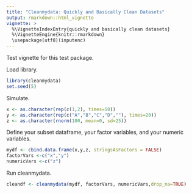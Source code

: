 ```yaml
---
title: "Cleanmydata: Quickly and Basically Clean Datasets"
output: rmarkdown::html_vignette
vignette: >
  %\VignetteIndexEntry{quickly and basically clean datasets}
  %\VignetteEngine{knitr::rmarkdown}
  \usepackage[utf8](inputenc)
---
```


Test vignette for this test package.

Load library.

```r
library(cleanmydata)
set.seed(5)
```

Simulate.

```r
x <- as.character(rep(c(1,2), times=50))
y <- as.character(rep(c("A","B","C","D",""), times=20))
z <- as.character(rnorm(100, mean=0, sd=25)) 
```

Define your subset dataframe, your factor variables, and your numeric variables.

```r
mydf <- cbind.data.frame(x,y,z, stringsAsFactors = FALSE)
factorVars <-c("x","y")
numericVars <-c("z")
```

Run cleanmydata.

```r
cleandf <- cleanmydata(mydf, factorVars, numericVars,drop_na=TRUE)
```

